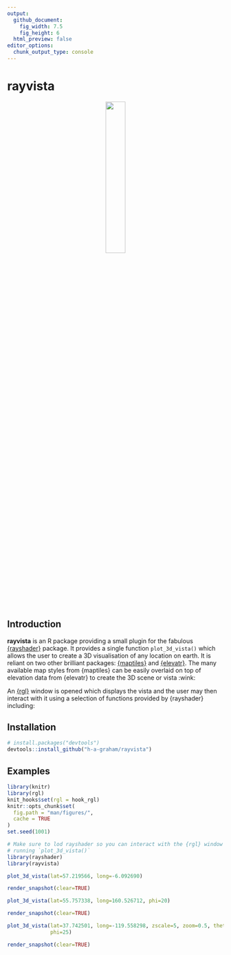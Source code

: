 ```yaml
---
output: 
  github_document:
    fig_width: 7.5
    fig_height: 6
  html_preview: false
editor_options: 
  chunk_output_type: console
---
```

rayvista
=========================================================
<p align="center">
<img src="man/figures/hex_HR.png" width="30%" />
</p>

Introduction
--------

**rayvista** is an R package providing a small plugin for the fabulous 
[{rayshader}](https://github.com/tylermorganwall/rayshader) package. It provides
a single function `plot_3d_vista()` which allows the user to create a 3D 
visualisation of any location on earth. It is reliant on two other brilliant 
packages: [{maptiles}](https://github.com/riatelab/maptiles) and 
[{elevatr}](https://github.com/jhollist/elevatr). The many available map styles
from {maptiles} can be easily overlaid on top of elevation data from {elevatr} 
to create the 3D scene or vista :wink:

An [{rgl}](https://github.com/cran/rgl) window is opened which displays the vista
and the user may then interact with it using a selection of functions provided
by {rayshader} including: 


Installation
------------

``` r
# install.packages("devtools")
devtools::install_github("h-a-graham/rayvista")
```

Examples
------------
```r
library(knitr)
library(rgl)
knit_hooks$set(rgl = hook_rgl)
knitr::opts_chunk$set(
  fig.path = "man/figures/",
  cache = TRUE
)
set.seed(1001)
```


```r
# Make sure to lod rayshader so you can interact with the {rgl} window after 
# running `plot_3d_vista()`
library(rayshader) 
library(rayvista)

plot_3d_vista(lat=57.219566, long=-6.092690)

render_snapshot(clear=TRUE)
```


```r

plot_3d_vista(lat=55.757338, long=160.526712, phi=20)

render_snapshot(clear=TRUE)
```


```r
plot_3d_vista(lat=37.742501, long=-119.558298, zscale=5, zoom=0.5, theta=-65,
              phi=25)

render_snapshot(clear=TRUE)
```
